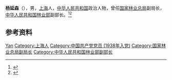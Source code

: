 '''杨延森'''（{{bd|1920年||1991年|}}），男，[[上海|上海]]人，[[中华人民共和国|中华人民共和国]]政治人物，曾任[[国家林业总局|国家林业总局]]副局长，[[中华人民共和国林业部|中华人民共和国林业部]]副部长。<ref>{{cite book|title=中囯人名大辞典·当代人物卷|author=廖盖隆等编|year=1990|publisher=上海辞书出版社|location=上海|page=}}</ref><ref>{{Cite book|title=中华人民共和国职官志|author=何虎生, 李耀东, 向常福主编|publisher=中国社会出版社|year=2003|isbn=9787800883934|location=北京|pages=}}</ref>

== 参考资料 ==
{{reflist}}

{{中国人物小作品}}

{{Authority control}}
{{DEFAULTSORT:Yang杨}}
[[Category:杨姓|Yan]]
[[Category:上海人|Category:上海人]]
[[Category:中国共产党党员_(1938年入党)|Category:中国共产党党员 (1938年入党)]]
[[Category:国家林业总局副局长|Category:国家林业总局副局长]]
[[Category:中华人民共和国林业部副部长|Category:中华人民共和国林业部副部长]]